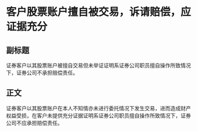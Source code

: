 # 客户股票账户擅自被交易，诉请赔偿，应证据充分
## 副标题
证券客户以其股票账户被擅自交易但未举证证明系证券公司职员擅自操作所致情况下，证券公司不承担赔偿责任。
## 正文
证券客户以其股票账户在本人不知情亦未进行委托情况下发生交易，进而造成财产权益受损，在客户未提供充分证据证明系证券公司职员擅自操作所致情况下，证券公司不应承担赔偿责任。